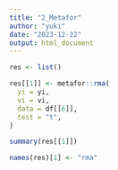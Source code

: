 ```yaml
---
title: "2_Metafor"
author: "yuki"
date: "2023-12-22"
output: html_document
---
```

```r
res <- list()
```

```r
res[[1]] <- metafor::rma(
  yi = yi,
  vi = vi,
  data = df[[6]],
  test = "t",
)

summary(res[[1]])

names(res)[1] <- "rma"
```

